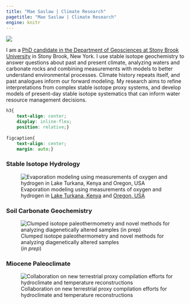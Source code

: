 ```yaml
---
title: "Mae Saslaw | Climate Research"
pagetitle: "Mae Saslaw | Climate Research"
engine: knitr
---
```


::: {layout="[ 40, 60 ]"}
::: {#headshot}
![](images/2023-portrait.png){fig-alt="Headshot with the Brooklyn Bridge"}
:::

::: {#bio}
I am a [PhD candidate in the Department of Geosciences at Stony Brook University](https://www.stonybrook.edu/commcms/geosciences/people/grad-students.php) in Stony Brook, New York. I use stable isotope geochemistry to answer questions about past and present climate, analyzing waters and carbonate rocks and combining measurements with models to better understand environmental processes. Climate history repeats itself, and past analogues inform our forward modeling. My research aims to refine interpretations from complex stable isotope proxy systems, and develop models of present-day stable isotope systematics that can inform water resource management decisions. 

:::
:::

```css
h3{
    text-align: center;
    display: inline-flex;
    position: relative;}
    
figcaption{    
    text-align: center;
    margin: auto;}
```

::: {layout="[ 33, 33, 33 ]"}
::: {#water}
### Stable Isotope Hydrology
![Evaporation modeling using measurements of oxygen and hydrogen in [Lake Turkana, Kenya](https://doi.org/10.1029/2023WR036076) and [Oregon, USA](https://doi.org/10.22541/essoar.168926403.34465563/v1)](images/rainbow-circle.png){fig-alt="a photo taken on the shore of Lake Turkana with a rainbow on the horizon" fig-align="center"}
:::

::: {#pedcarbs}
### Soil Carbonate Geochemistry
![Clumped isotope paleothermometry and novel methods for analyzing diagenetically altered samples  
(_in prep_)](images/segmentation-circle.png){fig-alt="a petrographic image of a soil carbonate sample with colored regions showing pixel classification" fig-align="center"} 
:::

::: {#Miocene}
### Miocene Paleoclimate
![Collaboration on new terrestrial proxy compilation efforts for hydroclimate and temperature reconstructions](images/buluk-circle.png){fig-alt="a landscape photo from the Turkana Basin showing red paleosol units on sandstone hills" fig-align="center"}
:::
:::